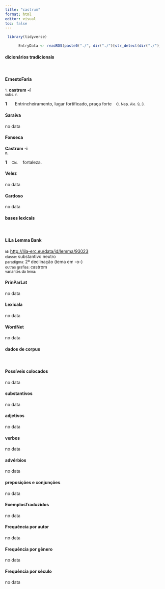 ```yaml
---
title: "castrum"
format: html
editor: visual
toc: false
---
```



```r
 library(tidyverse) 

      EntryData <- readRDS(paste0("./", dir("./")[str_detect(dir("./"), "_xx99-97-115-116-114-117-109xx_.rds")]))

```


#### dicionários tradicionais

&emsp;




::: panel-tabset

#### ErnestoFaria

<small>1.</small> <b>castrum</b> <b>-í</b> <br> <small>subs. n.</small> <br> <small></small>   <p> <b>1</b> &ensp; <small></small> &ensp; Entrincheiramento, lugar fortificado, praça forte &ensp; <small>C. Nep. Ale. 9, 3.</small> </p>




#### Saraiva

no data




#### Fonseca

<b>Castrum</b> -<b>i</b> <br> <small>n.</small>   <p> <b>1</b> &ensp; <small>Cic.</small> &ensp; fortaleza. </p>




#### Velez

no data




#### Cardoso

no data


:::



#### bases lexicais

&emsp;






::: panel-tabset

#### LiLa Lemma Bank

<small> id: </small> <a href=' http://lila-erc.eu/data/id/lemma/93023 ' target="_blank"> http://lila-erc.eu/data/id/lemma/93023 </a> <br>
<small> classe: </small> substantivo neutro   <br>
<small> paradigma: </small> 2ª declinação (tema em -o-) <br>
<small> outras grafias: </small> castrom <br>
<small> variantes do lema: </small>  <br>





#### PrinParLat

no data




#### Lexicala

no data




#### WordNet

no data


:::



#### dados de corpus

&emsp;




::: panel-tabset

#### Possíveis colocados

no data




#### substantivos

no data




#### adjetivos

no data




#### verbos

no data




#### advérbios

no data




#### preposições e conjunções

no data


:::



::: panel-tabset

#### ExemplosTraduzidos

no data




#### Frequência por autor

no data




#### Frequência por gênero

no data




#### Frequência por século

no data


:::

